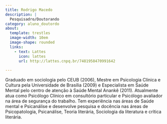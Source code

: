 ```yaml
---
title: Rodrigo Macedo
description: |
  Pesquisadro/Doutorando
category: aluno_doutordo
about:
  template: trestles
  image-width: 10em
  image-shape: rounded
  links:
    - text: Lattes
      icon: lattes
      url: http://lattes.cnpq.br/7481958470991642
   
---
```


Graduado em sociologia pelo CEUB (2006), Mestre em Psicologia Clínica e Cultura pela Universidade de Brasília (2009) e Especialista em Saúde Mental pelo centro de atenção à Saúde Mental Anankê (2011). Atualmente atua como Psicólogo Clínico em consultório particular e Psicólogo avaliador na área de segurança do trabalho. Tem experiência nas áreas de Saúde mental e Psicanálise e desenvolve pesquisa e docência nas áreas de Psicopatologia, Psicanálise, Teoria literária, Sociologia da literatura e crítica literária.

<!-- Google tag (gtag.js) -->
<script async src="https://www.googletagmanager.com/gtag/js?id=G-GB2MGT95N0"></script>
<script>
  window.dataLayer = window.dataLayer || [];
  function gtag(){dataLayer.push(arguments);}
  gtag('js', new Date());

  gtag('config', 'G-GB2MGT95N0');
</script>